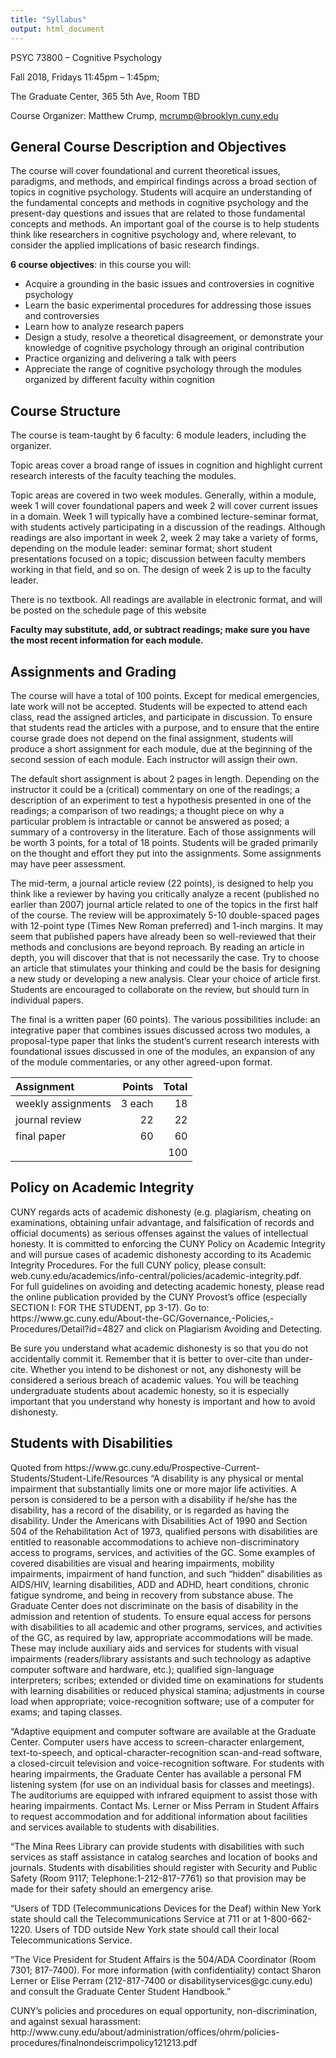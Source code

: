 ```yaml
---
title: "Syllabus"
output: html_document
---
```


PSYC 73800 – Cognitive Psychology

Fall 2018, Fridays 11:45pm – 1:45pm;

The Graduate Center, 365 5th Ave, Room TBD

Course Organizer:  Matthew Crump, [mcrump@brooklyn.cuny.edu](mcrump@brooklyn.cuny.edu)



## General Course Description and Objectives

The course will cover foundational and current theoretical issues, paradigms, and methods, and empirical findings across a broad section of topics in cognitive psychology.  Students will acquire an understanding of the fundamental concepts and methods in cognitive psychology and the present-day questions and issues that are related to those fundamental concepts and methods.  An important goal of the course is to help students think like researchers in cognitive psychology and, where relevant, to consider the applied implications of basic research findings.

**6 course objectives**: in this course you will:

- Acquire a grounding in the basic issues and controversies in cognitive psychology
- Learn the basic experimental procedures for addressing those issues and controversies
- Learn how to analyze research papers
- Design a study, resolve a theoretical disagreement, or demonstrate your knowledge of cognitive psychology through an original contribution
- Practice organizing and delivering a talk with peers
- Appreciate the range of cognitive psychology through the modules organized by different faculty within cognition


## Course Structure

The course is team-taught by 6 faculty:  6 module leaders, including the organizer. 

Topic areas cover a broad range of issues in cognition and highlight current research interests of the faculty teaching the modules.

Topic areas are covered in two week modules. Generally, within a module, week 1 will cover foundational papers and week 2 will cover current issues in a domain.  Week 1 will typically have a combined lecture-seminar format, with students actively participating in a discussion of the readings.  Although readings are also important in week 2, week 2 may take a variety of forms, depending on the module leader:  seminar format; short student presentations focused on a topic; discussion between faculty members working in that field, and so on.  The design of week 2 is up to the faculty leader.

There is no textbook.  All readings are available in electronic format, and will be posted on the schedule page of this website

**Faculty may substitute, add, or subtract readings; make sure you have the most recent information for each module.**

## Assignments and Grading

The course will have a total of 100 points.  Except for medical emergencies, late work will not be accepted.  Students will be expected to attend each class, read the assigned articles, and participate in discussion.  To ensure that students read the articles with a purpose, and to ensure that the entire course grade does not depend on the final assignment, students will produce a short assignment for each module, due at the beginning of the second session of each module.  Each instructor will assign their own.

The default short assignment is about 2 pages in length. Depending on the instructor it could be a (critical) commentary on one of the readings; a description of an experiment to test a hypothesis presented in one of the readings; a comparison of two readings; a thought piece on why a particular problem is intractable or cannot be answered as posed; a summary of a controversy in the literature.  Each of those assignments will be worth 3 points, for a total of 18 points.  Students will be graded primarily on the thought and effort they put into the assignments.  Some assignments may have peer assessment.

The mid-term, a journal article review (22 points), is designed to help you think like a reviewer by having you critically analyze a recent (published no earlier than 2007) journal article related to one of the topics in the first half of the course.  The review will be approximately 5-10 double-spaced pages with 12-point type (Times New Roman preferred) and 1-inch margins.  It may seem that published papers have already been so well-reviewed that their methods and conclusions are beyond reproach.  By reading an article in depth, you will discover that that is not necessarily the case.  Try to choose an article that stimulates your thinking and could be the basis for designing a new study or developing a new analysis.  Clear your choice of article first.  Students are encouraged to collaborate on the review, but should turn in individual papers.

The final is a written paper (60 points).  The various possibilities include:  an integrative paper that combines issues discussed across two modules, a proposal-type paper that links the student's current research interests with foundational issues discussed in one of the modules, an expansion of any of the module commentaries, or any other agreed-upon format.

| Assignment |  Points| Total|
|:----------|--------:|-------:|
| weekly assignments| 3 each | 18|
| journal review  |  22 | 22|
|final paper| 60 | 60|
|||100|

## Policy on Academic Integrity

CUNY regards acts of academic dishonesty (e.g. plagiarism, cheating on examinations, obtaining unfair advantage, and falsification of records and official documents) as serious offenses against the values of intellectual honesty. It is committed to enforcing the CUNY Policy on Academic Integrity and will pursue cases of academic dishonesty according to its Academic Integrity Procedures.  For the full CUNY policy, please consult:  web.cuny.edu/academics/info-central/policies/academic-integrity.pdf.  
For full guidelines on avoiding and detecting academic honesty, please read the online publication provided by the CUNY Provost’s office (especially SECTION I: FOR THE STUDENT, pp 3-17).  Go to:  https://www.gc.cuny.edu/About-the-GC/Governance,-Policies,-Procedures/Detail?id=4827 and click on Plagiarism Avoiding and Detecting.  

Be sure you understand what academic dishonesty is so that you do not accidentally commit it. Remember that it is better to over-cite than under-cite.  Whether you intend to be dishonest or not, any dishonesty will be considered a serious breach of academic values.  You will be teaching undergraduate students about academic honesty, so it is especially important that you understand why honesty is important and how to avoid dishonesty.


## Students with Disabilities

Quoted from https://www.gc.cuny.edu/Prospective-Current-Students/Student-Life/Resources 
"A disability is any physical or mental impairment that substantially limits one or more major life activities. A person is considered to be a person with a disability if he/she has the disability, has a record of the disability, or is regarded as having the disability. Under the Americans with Disabilities Act of 1990 and Section 504 of the Rehabilitation Act of 1973, qualified persons with disabilities are entitled to reasonable accommodations to achieve non-discriminatory access to programs, services, and activities of the GC. Some examples of covered disabilities are visual and hearing impairments, mobility impairments, impairment of hand function, and such “hidden” disabilities as AIDS/HIV, learning disabilities, ADD and ADHD, heart conditions, chronic fatigue syndrome, and being in recovery from substance abuse. The Graduate Center does not discriminate on the basis of disability in the admission and retention of students. To ensure equal access for persons with disabilities to all academic and other programs, services, and activities of the GC, as required by law, appropriate accommodations will be made. These may include auxiliary aids and services for students with visual impairments (readers/library assistants and such technology as adaptive computer software and hardware, etc.); qualified sign-language interpreters; scribes; extended or divided time on examinations for students with learning disabilities or reduced physical stamina; adjustments in course load when appropriate; voice-recognition software; use of a computer for exams; and taping classes.

"Adaptive equipment and computer software are available at the Graduate Center. Computer users have access to screen-character enlargement, text-to-speech, and optical-character-recognition scan-and-read software, a closed-circuit television and voice-recognition software. For students with hearing impairments, the Graduate Center has available a personal FM listening system (for use on an individual basis for classes and meetings). The auditoriums are equipped with infrared equipment to assist those with hearing impairments. Contact Ms. Lerner or Miss Perram in Student Affairs to request accommodation and for additional information about facilities and services available to students with disabilities.

"The Mina Rees Library can provide students with disabilities with such services as staff assistance in catalog searches and location of books and journals.
Students with disabilities should register with Security and Public Safety (Room 9117; Telephone:1-212-817-7761) so that provision may be made for their safety should an emergency arise.

"Users of TDD (Telecommunications Devices for the Deaf) within New York state should call the Telecommunications Service at 711 or at 1-800-662-1220. Users of TDD outside New York state should call their local Telecommunications Service.

"The Vice President for Student Affairs is the 504/ADA Coordinator (Room 7301; 817-7400). For more information (with confidentiality) contact Sharon Lerner or Elise Perram (212-817-7400 or disabilityservices@gc.cuny.edu) and consult the Graduate Center Student Handbook."

CUNY's policies and procedures on equal opportunity, non-discrimination, and against sexual harassment:  http://www.cuny.edu/about/administration/offices/ohrm/policies-procedures/finalnondeiscrimpolicy121213.pdf






